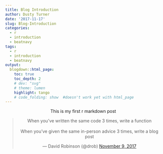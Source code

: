 ```yaml
---
title: Blog Introduction
author: Dusty Turner
date: '2017-11-17'
slug: Blog-Introduction
categories:
  - r
  - introduction
  - beatnavy
tags:
  - r
  - introduction
  - beatnavy
output: 
  blogdown::html_page:
    toc: true
    toc_depth: 2
    # dev: "svg"
    # theme: lumen
    highlight: tango
    # code_folding: show  #doesn't work yet with html_page
---
```



<center> This is my first r markdown post </center>


<center><blockquote class="twitter-tweet" data-lang="en"><p lang="en" dir="ltr">When you’ve written the same code 3 times, write a function<br><br>When you’ve given the same in-person advice 3 times, write a blog post</p>&mdash; David Robinson (@drob) <a href="https://twitter.com/drob/status/928447584712253440?ref_src=twsrc%5Etfw">November 9, 2017</a></blockquote>
<script async src="https://platform.twitter.com/widgets.js" charset="utf-8"></script></center>



<!-- `r ''````{r echo=FALSE} -->
<!-- blogdown::shortcode('tweet', '928447584712253440') -->
<!-- ``` -->







